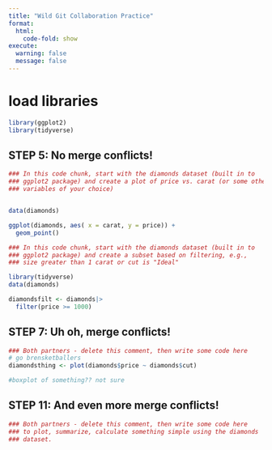 ```yaml
---
title: "Wild Git Collaboration Practice"
format: 
  html:
    code-fold: show
execute: 
  warning: false
  message: false
---
```



# load libraries
```r
library(ggplot2)
library(tidyverse)
```



## STEP 5: No merge conflicts!

```r
### In this code chunk, start with the diamonds dataset (built in to
### ggplot2 package) and create a plot of price vs. carat (or some other
### variables of your choice)


data(diamonds) 

ggplot(diamonds, aes( x = carat, y = price)) +
  geom_point()


```

```r
### In this code chunk, start with the diamonds dataset (built in to
### ggplot2 package) and create a subset based on filtering, e.g., 
### size greater than 1 carat or cut is "Ideal"

library(tidyverse) 
data(diamonds)

diamondsfilt <- diamonds|>
  filter(price >= 1000)

```

## STEP 7: Uh oh, merge conflicts!

```r
### Both partners - delete this comment, then write some code here
# go brensketballers 
diamondsthing <- plot(diamonds$price ~ diamonds$cut)

#boxplot of something?? not sure 
```

## STEP 11: And even more merge conflicts!

```r
### Both partners - delete this comment, then write some code here
### to plot, summarize, calculate something simple using the diamonds
### dataset.


```

